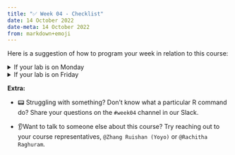 ---
title: "✅ Week 04 - Checklist"
date: 14 October 2022
date-meta: 14 October 2022
from: markdown+emoji
---

Here is a suggestion of how to program your week in relation to this course:

<details>

<summary>If your lab is on Monday
</summary>

## If your lab is on Monday:

- 📥 **Download:** Before or once you arrive at the classroom, download the [DS202_2022MT_w04_lab_rmark.Rmd](https://raw.githubusercontent.com/LSE-DSI/lse-ds202-course-notes/main/RMarkdown/DS202_2022MT_w04_lab_rmark.Rmd) file that contains the lab roadmap or browse the webpage version [here](/weeks/week04/lab.html).

- 🧑‍💻**Participate:** Actively engage with the material in the lab. Ask your class teacher for help if anything is unclear. Work with others whenever possible and take notes of theoretical concepts or practical coding skill you might want to revisit later in the week.
    - _It is ok if you feel a bit lost in the lab. After all, you haven't had much time to read the material to reinforce the concepts in your mind. That is why participation and note-taking is so important._

- 📙 **Read:** Find some time before Thursday to read [@james_introduction_2021, chap. 4] and reinforce your theoretical knowledge of Classifiers (Logistic Regression & other methods, including Naïve Bayes); the textbook is available online for free. 
    - _As you go through the text, try to connect what you read to the things you heard about in the lecture or the examples you explored in the lab._ 

- ✍️ **Solve:** Also _before Thursday_, take a look at the problem sets of the first formative assessment. Either try to complete it before Thursday or at least have a look to see what it contains. Take note of whatever questions you might have about R or linear regression. 
    - _The Formative Problem Set 01 is available on Moodle and you can submit your solutions until **Tuesday 25 October 2022**, 23:50 UK time._ 

- ✋**Teacher Support:** Stuart will host a drop-in session on **Thursday 20 October 2022 2pm-4pm** (provisionally at the FAW 9.04 room). Bring your notes and questions or just simply use this shared space to work on your problem set.

- 🧑‍🏫 **Attend the lecture:** This week, the lecture will look more like a workshop. We won't explore new algorithms but we will work on regression/classification metrics and explore the concepts of train/test splits and cross-validation. You will need to use those in your first summative problem set.
</details>

<details>

<summary>If your lab is on Friday
</summary>

## If your lab is on Friday:

- 📙 **Read:** Find some time before Thursday to read (James et al. 2021, chap. 4) and reinforce your theoretical knowledge of Classifiers (Logistic Regression & other methods, including Naïve Bayes); the textbook is available online for free. As you go through the text, try to connect what you read to the things you heard about in the lecture. 
    - _You can ask questions on Slack (`#week04`) or take them with you to the drop-in session on Thursday._

- ✍️ **Solve:** Also before Thursday, take a look at the problem sets of the first formative assessment. Either try to complete it before Thursday or at least have a look to see what it contains. Take note of whatever questions you might have about R or linear regression.
    - _The Formative Problem Set 01 is available on Moodle and you can submit your solutions until **Tuesday 25 October 2022**, 23:50 UK time._ 

- ✋**Teacher Support:** Stuart will host a drop-in session on **Thursday 20 October** 2022 2pm-4pm (provisionally at the FAW 9.04 room). Bring your notes and questions or just simply use this shared space to work on your problem set.

- 📥**Download:** Before or once you arrive at the classroom, download the [DS202_2022MT_w04_lab_rmark.Rmd](https://raw.githubusercontent.com/LSE-DSI/lse-ds202-course-notes/main/RMarkdown/DS202_2022MT_w04_lab_rmark.Rmd) file that contains the lab roadmap or browse the webpage version [here](/weeks/week04/lab.html).

- 🧑‍💻**Participate:** Actively engage with the material in the lab. Ask your class teacher for help if anything is unclear. Keep your notes and the textbook handy so you can consult them during the session.

- 🧑‍🏫**Attend the lecture:** This week, the lecture will look more like a workshop. We won't explore new algorithms but we will work on regression/classification metrics and explore the concepts of train/test splits and cross-validation. You will need to use those in your first summative problem set.
</details>

**Extra:**

- 📟 Struggling with something? Don’t know what a particular R command do? Share your questions on the `#week04` channel in our Slack.

- 👂Want to talk to someone else about this course? Try reaching out to your course representatives, `@Zhang Ruishan (Yoyo)` or `@Rachitha Raghuram`.
